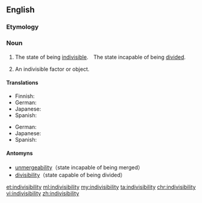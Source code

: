 ==English==

===Etymology===
{{suffix|indivisible|ity}}

===Noun===
{{en-noun|~|indivisibilities}}

# {{context|uncountable|lang=en}} The state of being [[indivisible]].　The state incapable of being [[divide]]d.
# {{context|countable|lang=en}} An indivisible factor or object.

====Translations====
{{trans-top|state incapable of being divided}}
* Finnish: {{t-|fi|jakamattomuus}}
* German: {{t-|de|Unteilbarkeit}}
* Japanese: {{t-|ja|不可分}}
* Spanish: {{t-|es|indivisibilidad}}
{{trans-mid}}
{{trans-bottom}}

{{trans-top|indivisible factor or object}}
* German: {{t-|de|Unteilbarkeit}}
* Japanese: {{t-|ja|割り切れなさ}}
* Spanish: {{t-|es|indivisibilidad}}
{{trans-mid}}
{{trans-bottom}}

====Antomyns====
*[[unmergeability]]（state incapable of being merged）
*[[divisibility]]（state capable of being divided）

[[et:indivisibility]]
[[ml:indivisibility]]
[[my:indivisibility]]
[[ta:indivisibility]]
[[chr:indivisibility]]
[[vi:indivisibility]]
[[zh:indivisibility]]